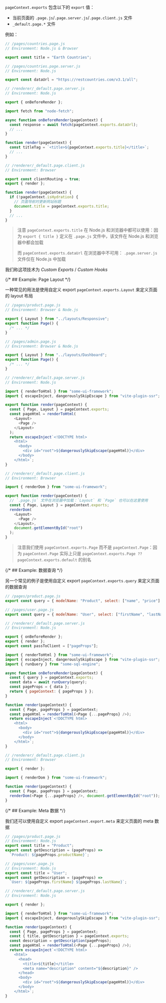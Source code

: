 `pageContext.exports` 包含以下的 `export` 值：

- 当前页面的 `.page.js`/`.page.server.js`/`.page.client.js` 文件
- `_default.page.*` 文件

例如：

```js
// /pages/countries.page.js
// Environment: Node.js & Browser

export const title = "Earth Countries";
```

```js
// /pages/countries.page.server.js
// Environment: Node.js

export const dataUrl = "https://restcountries.com/v3.1/all";
```

```js
// /renderer/_default.page.server.js
// Environment: Node.js

export { onBeforeRender };

import fetch from "node-fetch";

async function onBeforeRender(pageContext) {
  const response = await fetch(pageContext.exports.dataUrl);
  // ...
}

function render(pageContext) {
  const titleTag = `<title>${pageContext.exports.title}</title>`;
  // ...
}
```

```js
// /renderer/_default.page.client.js
// Environment: Browser

export const clientRouting = true;
export { render };

function render(pageContext) {
  if (!pageContext.isHydration) {
    // 页面导航时更新网站标题
    document.title = pageContext.exports.title;
  }
  // ...
}
```

> 注意 `pageContext.exports.title` 在 Node.js 和浏览器中都可以使用：因为 `export { title }` 定义在 `.page.js` 文件中，该文件在 Node.js 和浏览器中都会加载
>
> 而 `pageContext.exports.dataUrl` 在浏览器中不可用： `.page.server.js` 文件仅在 Node.js 中加载

我们称这项技术为 _Custom Exports_ / _Custom Hooks_

{/* ## Example: Page Layout */}

一种常见的用法是使用自定义 export `pageContext.exports.Layout` 来定义页面的 layout 布局

```js
// /pages/product.page.js
// Environment: Browser & Node.js

export { Layout } from "../layouts/Responsive";
export function Page() {
  /* ... */
}
```

```js
// /pages/admin.page.js
// Environment: Browser & Node.js

export { Layout } from "../layouts/Dashboard";
export function Page() {
  /* ... */
}
```

```js
// /renderer/_default.page.server.js
// Environment: Node.js

import { renderToHtml } from "some-ui-framework";
import { escapeInject, dangerouslySkipEscape } from "vite-plugin-ssr";

export function render(pageContext) {
  const { Page, Layout } = pageContext.exports;
  const pageHtml = renderToHtml(
    <Layout>
      <Page />
    </Layout>
  );
  return escapeInject`<!DOCTYPE html>
    <html>
      <body>
        <div id="root">${dangerouslySkipEscape(pageHtml)}</div>
      </body>
    </html>`;
}
```

```js
// /renderer/_default.page.client.js
// Environment: Browser

import { renderDom } from "some-ui-framework";

export function render(pageContext) {
  // `.page.js` 文件在浏览器中加载：`Layout` 和 `Page` 也可以在这里使用
  const { Page, Layout } = pageContext.exports;
  renderDom(
    <Layout>
      <Page />
    </Layout>,
    document.getElementById("root")
  );
}
```

> 注意我们使用 `pageContext.exports.Page` 而不是 `pageContext.Page`：因为 `pageContext.Page` 实际上只是 `pageContext.exports.Page ?? pageContext.exports.default` 的别名

{/* ## Example: 数据查询 */}

另一个常见的例子是使用自定义 export `pageContext.exports.query` 来定义页面的数据查询

```js
// /pages/product.page.js
export const query = { modelName: "Product", select: ["name", "price"] };
```

```js
// /pages/user.page.js
export const query = { modelName: "User", select: ["firstName", "lastName"] };
```

```js
// /renderer/_default.page.server.js
// Environment: Node.js

export { onBeforeRender };
export { render };
export const passToClient = ["pageProps"];

import { renderToHtml } from "some-ui-framework";
import { escapeInject, dangerouslySkipEscape } from "vite-plugin-ssr";
import { runQuery } from "some-sql-engine";

async function onBeforeRender(pageContext) {
  const { query } = pageContext.exports;
  const data = await runQuery(query);
  const pageProps = { data };
  return { pageContext: { pageProps } };
}

function render(pageContext) {
  const { Page, pageProps } = pageContext;
  const pageHtml = renderToHtml(<Page {...pageProps} />);
  return escapeInject`<!DOCTYPE html>
    <html>
      <body>
        <div id="root">${dangerouslySkipEscape(pageHtml)}</div>
      </body>
    </html>`;
}
```

```js
// /renderer/_default.page.client.js
// Environment: Browser

export { render };

import { renderDom } from "some-ui-framework";

function render(pageContext) {
  const { Page, pageProps } = pageContext;
  renderDom(<Page {...pageProps} />, document.getElementById("root"));
}
```

{/* ## Example: Meta 数据 */}

我们还可以使用自定义 export `pageContext.export.meta` 来定义页面的 meta 数据

```js
// /pages/product.page.js
// Environment: Node.js
export const title = "Product";
export const getDescription = (pageProps) =>
  `Product: ${pageProps.productName}`;
```

```js
// /pages/user.page.js
// Environment: Node.js
export const title = "User";
export const getDescription = (pageProps) =>
  `User: ${pageProps.firstName} ${pageProps.lastName}`;
```

```js
// /renderer/_default.page.server.js
// Environment: Node.js

export { render };

import { renderToHtml } from "some-ui-framework";
import { escapeInject, dangerouslySkipEscape } from "vite-plugin-ssr";

function render(pageContext) {
  const { Page, pageProps } = pageContext;
  const { title, getDescription } = pageContext.exports;
  const description = getDescription(pageProps);
  const pageHtml = renderToHtml(<Page {...pageProps} />);
  return escapeInject`<!DOCTYPE html>
    <html>
      <head>
        <title>${title}</title>
        <meta name="description" content="${description}" />
      </head>
      <body>
        <div id="root">${dangerouslySkipEscape(pageHtml)}</div>
      </body>
    </html>`;
}
```
